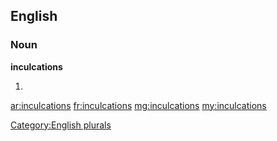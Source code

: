 ==English==

===Noun===
'''inculcations'''

# {{plural of|inculcation}}

[[Category:English plurals]]

[[ar:inculcations]]
[[fr:inculcations]]
[[mg:inculcations]]
[[my:inculcations]]